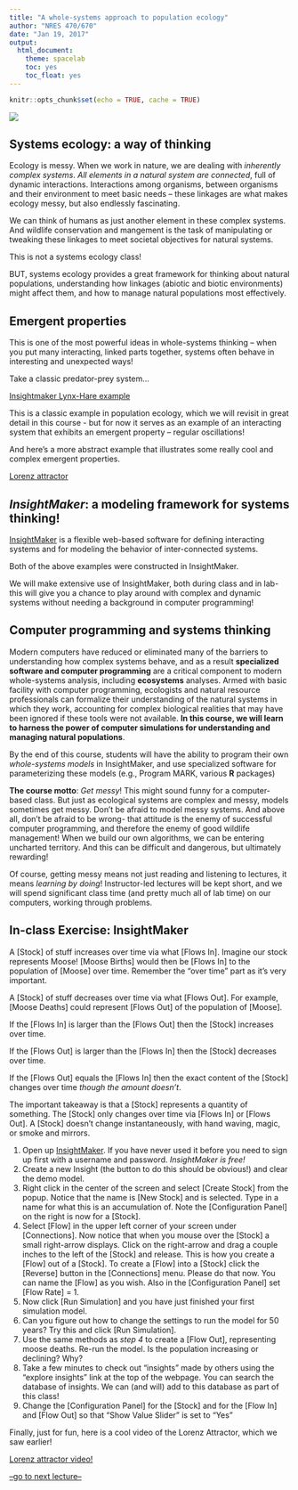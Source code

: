 ```yaml
---
title: "A whole-systems approach to population ecology"
author: "NRES 470/670"
date: "Jan 19, 2017"
output: 
  html_document: 
    theme: spacelab
    toc: yes
    toc_float: yes
---
```


```r
knitr::opts_chunk$set(echo = TRUE, cache = TRUE)
```

![](FoodWeb1.jpg)

## Systems ecology: a way of thinking   
Ecology is messy. When we work in nature, we are dealing with *inherently complex systems*. _All elements in a natural system are connected_, full of dynamic interactions. Interactions among organisms, between organisms and their environment to meet basic needs -- these linkages are what makes ecology messy, but also endlessly fascinating. 

We can think of humans as just another element in these complex systems. And wildlife conservation and mangement is the task of manipulating or tweaking these linkages to meet societal objectives for natural systems.  

This is not a systems ecology class! 

BUT, systems ecology provides a great framework for thinking about natural populations, understanding how linkages (abiotic and biotic environments) might affect them, and how to manage natural populations most effectively. 

## Emergent properties
This is one of the most powerful ideas in whole-systems thinking -- when you put many interacting, linked parts together, systems often behave in interesting and unexpected ways! 

Take a classic predator-prey system...

[Insightmaker Lynx-Hare example](https://insightmaker.com/insight/68437/)  

This is a classic example in population ecology, which we will revisit in great detail in this course - but for now it serves as an example of an interacting system that exhibits an emergent property -- regular oscillations!  

And here's a more abstract example that illustrates some really cool and complex emergent properties.

[Lorenz attractor](https://insightmaker.com/insight/1829/Lorenz-Attractor)

## *InsightMaker*: a modeling framework for systems thinking!

[InsightMaker](insightmaker.com) is a flexible web-based software for defining interacting systems and for modeling the behavior of inter-connected systems. 

Both of the above examples were constructed in InsightMaker.

We will make extensive use of InsightMaker, both during class and in lab- this will give you a chance to play around with complex and dynamic systems without needing a background in computer programming!

## Computer programming and systems thinking

Modern computers have reduced or eliminated many of the barriers to understanding how complex systems behave, and as a result **specialized software and computer programming** are a critical component to modern whole-systems analysis, including **ecosystems** analyses. Armed with basic facility with computer programming, ecologists and natural resource professionals can formalize their understanding of the natural systems in which they work, accounting for complex biological realities that may have been ignored if these tools were not available.  **In this course, we will learn to harness the power of computer simulations for understanding and managing natural populations**.  

By the end of this course, students will have the ability to program their own *whole-systems models* in InsightMaker, and use specialized software for parameterizing these models (e.g., Program MARK, various **R** packages)

**The course motto**: *Get messy*! This might sound funny for a computer-based class. But just as ecological systems are complex and messy, models sometimes get messy. 
Don't be afraid to model messy systems. And above all, don't be afraid to be wrong- that attitude is the enemy of successful computer programming, and therefore the enemy of good wildlife management! When we build our own algorithms, we can be entering uncharted territory. And this can be difficult and dangerous, but ultimately rewarding! 

Of course, getting messy means not just reading and listening to lectures, it means *learning by doing*! Instructor-led lectures will be kept short, and we will spend significant class time (and pretty much all of lab time) on our computers, working through problems.

## In-class Exercise: InsightMaker

A [Stock] of stuff increases over time via what [Flows In]. Imagine our stock represents Moose! [Moose Births] would then be [Flows In] to the population of [Moose] over time. Remember the "over time" part as it's very important.

A [Stock] of stuff decreases over time via what [Flows Out]. For example, [Moose Deaths] could represent [Flows Out] of the population of [Moose].

If the [Flows In] is larger than the [Flows Out] then the [Stock] increases over time. 

If the [Flows Out] is larger than the [Flows In] then the [Stock] decreases over time.

If the [Flows Out] equals the [Flows In] then the exact content of the [Stock] changes over time _though the amount doesn't_.

The important takeaway is that a [Stock] represents a quantity of something. The [Stock] only changes over time via [Flows In] or [Flows Out]. A [Stock] doesn't change instantaneously, with hand waving, magic, or smoke and mirrors.

1. Open up [InsightMaker](https://insightmaker.com/). If you have never used it before you need to sign up first with a username and password. *InsightMaker is free!*
2. Create a new Insight (the button to do this should be obvious!) and clear the demo model. 
3. Right click in the center of the screen and select [Create Stock] from the popup. Notice that the name is [New Stock] and is selected. Type in a name for what this is an accumulation of. Note the [Configuration Panel] on the right is now for a [Stock]. 
4. Select [Flow] in the upper left corner of your screen under [Connections]. Now notice that when you mouse over the [Stock] a small right-arrow displays. Click on the right-arrow and drag a couple inches to the left of the [Stock] and release. This is how you create a [Flow] out of a [Stock]. To create a [Flow] into a [Stock] click the [Reverse] button in the [Connections] menu. Please do that now. You can name the [Flow] as you wish. Also in the [Configuration Panel] set [Flow Rate] = 1.
5. Now click [Run Simulation] and you have just finished your first simulation model.
6. Can you figure out how to change the settings to run the model for 50 years? Try this and click [Run Simulation].
7. Use the same methods as *step 4* to create a [Flow Out], representing moose deaths. Re-run the model. Is the population increasing or declining? Why? 
8. Take a few minutes to check out "insights" made by others using the "explore insights" link at the top of the webpage. You can search the database of insights. We can (and will) add to this database as part of this class!
9. Change the [Configuration Panel] for the [Stock] and for the [Flow In] and [Flow Out] so that "Show Value Slider" is set to "Yes"  


Finally, just for fun, here is a cool video of the Lorenz Attractor, which we saw earlier!

[Lorenz attractor video!](https://www.youtube.com/watch?v=iu4RdmBVdps)


[--go to next lecture--](LECTURE2.html)


 

































